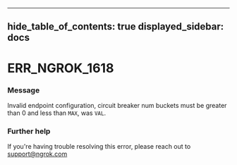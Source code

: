 

---
hide_table_of_contents: true
displayed_sidebar: docs
---


# ERR_NGROK_1618

### Message
Invalid endpoint configuration, circuit breaker num buckets must be greater than 0 and less than `MAX`, was `VAL`.

<ErrorDetails error="err_ngrok_1618" />



### Further help
If you're having trouble resolving this error, please reach out to [support@ngrok.com](mailto:support@ngrok.com?subject=Help%20with%20ERR_NGROK_1618)

